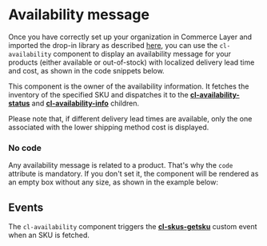 
<Meta
  title={meta.title}
  argTypes={meta.argTypes}
/>

# Availability message

Once you have correctly set up your organization in Commerce Layer and imported the drop-in library as described [here](?path=/docs/getting-started--page), you can use the `cl-availability` component to display an availability message for your products (either available or out-of-stock) with localized delivery lead time and cost, as shown in the code snippets below.

This component is the owner of the availability information. It fetches the inventory of the specified SKU and dispatches it to the [**cl-availability-status**](?path=/docs/components-availability-cl-availability-status--basic) and [**cl-availability-info**](?path=/docs/components-availability-cl-availability-info--basic) children.

Please note that, if different delivery lead times are available, only the one associated with the lower shipping method cost is displayed.

<Canvas withSource="open">
  <Story story={Basic} name="Basic" />
</Canvas>

<ArgsTable story="Basic" />

### No code

Any availability message is related to a product. That's why the `code` attribute is mandatory. If you don't set it, the component will be rendered as an empty box without any size, as shown in the example below:

<Canvas withSource="open">
  <Story story={WithoutAttributes} name="No code" />
</Canvas>

## Events

The `cl-availability` component triggers the [**cl-skus-getsku**](?path=/docs/events--page#cl-skus-getsku) custom event when an SKU is fetched.
